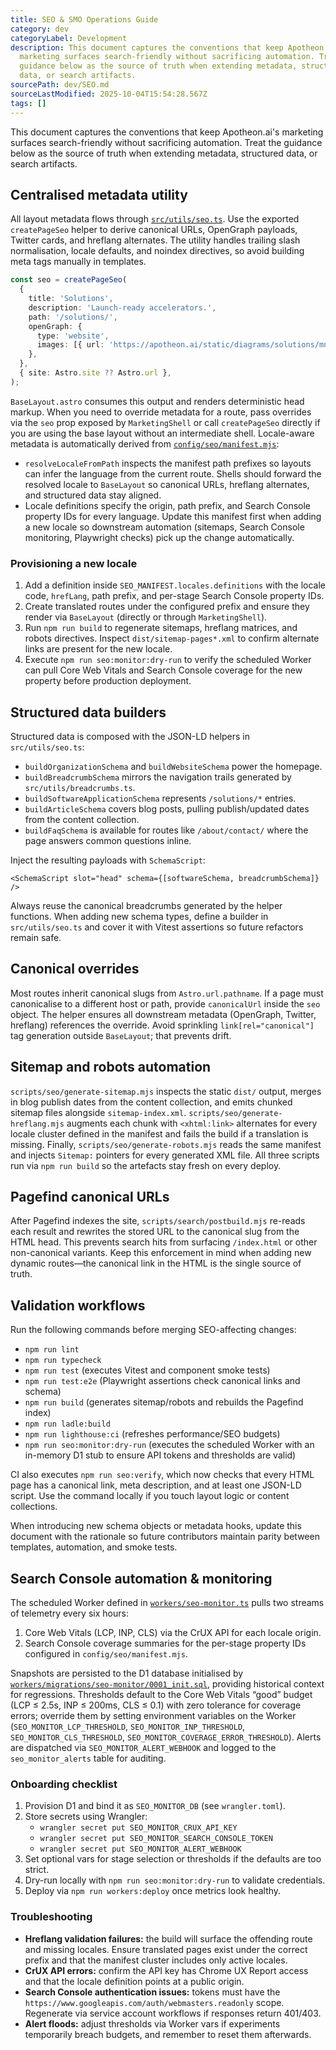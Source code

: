 ```yaml
---
title: SEO & SMO Operations Guide
category: dev
categoryLabel: Development
description: This document captures the conventions that keep Apotheon.ai's
  marketing surfaces search-friendly without sacrificing automation. Treat the
  guidance below as the source of truth when extending metadata, structured
  data, or search artifacts.
sourcePath: dev/SEO.md
sourceLastModified: 2025-10-04T15:54:28.567Z
tags: []
---
```


This document captures the conventions that keep Apotheon.ai's marketing surfaces
search-friendly without sacrificing automation. Treat the guidance below as the
source of truth when extending metadata, structured data, or search artifacts.

## Centralised metadata utility

All layout metadata flows through [`src/utils/seo.ts`](https://github.com/apotheon-ai/apotheon.ai/blob/main/src/utils/seo.ts).
Use the exported `createPageSeo` helper to derive canonical URLs, OpenGraph
payloads, Twitter cards, and hreflang alternates. The utility handles trailing
slash normalisation, locale defaults, and noindex directives, so avoid building
meta tags manually in templates.

```ts
const seo = createPageSeo(
  {
    title: 'Solutions',
    description: 'Launch-ready accelerators.',
    path: '/solutions/',
    openGraph: {
      type: 'website',
      images: [{ url: 'https://apotheon.ai/static/diagrams/solutions/mnemosyne.svg' }],
    },
  },
  { site: Astro.site ?? Astro.url },
);
```

`BaseLayout.astro` consumes this output and renders deterministic head markup.
When you need to override metadata for a route, pass overrides via the `seo`
prop exposed by `MarketingShell` or call `createPageSeo` directly if you are
using the base layout without an intermediate shell. Locale-aware metadata is
automatically derived from [`config/seo/manifest.mjs`](https://github.com/apotheon-ai/apotheon.ai/blob/main/config/seo/manifest.mjs):

- `resolveLocaleFromPath` inspects the manifest path prefixes so layouts can
  infer the language from the current route. Shells should forward the resolved
  locale to `BaseLayout` so canonical URLs, hreflang alternates, and structured
  data stay aligned.
- Locale definitions specify the origin, path prefix, and Search Console
  property IDs for every language. Update this manifest first when adding a new
  locale so downstream automation (sitemaps, Search Console monitoring,
  Playwright checks) pick up the change automatically.

### Provisioning a new locale

1. Add a definition inside `SEO_MANIFEST.locales.definitions` with the locale
   code, `hrefLang`, path prefix, and per-stage Search Console property IDs.
2. Create translated routes under the configured prefix and ensure they render
   via `BaseLayout` (directly or through `MarketingShell`).
3. Run `npm run build` to regenerate sitemaps, hreflang matrices, and robots
   directives. Inspect `dist/sitemap-pages*.xml` to confirm alternate links are
   present for the new locale.
4. Execute `npm run seo:monitor:dry-run` to verify the scheduled Worker can pull
   Core Web Vitals and Search Console coverage for the new property before
   production deployment.

## Structured data builders

Structured data is composed with the JSON-LD helpers in `src/utils/seo.ts`:

- `buildOrganizationSchema` and `buildWebsiteSchema` power the homepage.
- `buildBreadcrumbSchema` mirrors the navigation trails generated by
  `src/utils/breadcrumbs.ts`.
- `buildSoftwareApplicationSchema` represents `/solutions/*` entries.
- `buildArticleSchema` covers blog posts, pulling publish/updated dates from the
  content collection.
- `buildFaqSchema` is available for routes like `/about/contact/` where the page
  answers common questions inline.

Inject the resulting payloads with `SchemaScript`:

```astro
<SchemaScript slot="head" schema={[softwareSchema, breadcrumbSchema]} />
```

Always reuse the canonical breadcrumbs generated by the helper functions. When
adding new schema types, define a builder in `src/utils/seo.ts` and cover it with
Vitest assertions so future refactors remain safe.

## Canonical overrides

Most routes inherit canonical slugs from `Astro.url.pathname`. If a page must
canonicalise to a different host or path, provide `canonicalUrl` inside the
`seo` object. The helper ensures all downstream metadata (OpenGraph, Twitter,
hreflang) references the override. Avoid sprinkling `link[rel="canonical"]`
tag generation outside `BaseLayout`; that prevents drift.

## Sitemap and robots automation

`scripts/seo/generate-sitemap.mjs` inspects the static `dist/` output, merges in
blog publish dates from the content collection, and emits chunked sitemap files
alongside `sitemap-index.xml`. `scripts/seo/generate-hreflang.mjs` augments each
chunk with `<xhtml:link>` alternates for every locale cluster defined in the
manifest and fails the build if a translation is missing. Finally,
`scripts/seo/generate-robots.mjs` reads the same manifest and injects
`Sitemap:` pointers for every generated XML file. All three scripts run via
`npm run build` so the artefacts stay fresh on every deploy.

## Pagefind canonical URLs

After Pagefind indexes the site, `scripts/search/postbuild.mjs` re-reads each
result and rewrites the stored URL to the canonical slug from the HTML head.
This prevents search hits from surfacing `/index.html` or other non-canonical
variants. Keep this enforcement in mind when adding new dynamic routes—the
canonical link in the HTML is the single source of truth.

## Validation workflows

Run the following commands before merging SEO-affecting changes:

- `npm run lint`
- `npm run typecheck`
- `npm run test` (executes Vitest and component smoke tests)
- `npm run test:e2e` (Playwright assertions check canonical links and schema)
- `npm run build` (generates sitemap/robots and rebuilds the Pagefind index)
- `npm run ladle:build`
- `npm run lighthouse:ci` (refreshes performance/SEO budgets)
- `npm run seo:monitor:dry-run` (executes the scheduled Worker with an in-memory
  D1 stub to ensure API tokens and thresholds are valid)

CI also executes `npm run seo:verify`, which now checks that every HTML page has
a canonical link, meta description, and at least one JSON-LD script. Use the
command locally if you touch layout logic or content collections.

When introducing new schema objects or metadata hooks, update this document with
the rationale so future contributors maintain parity between templates,
automation, and smoke tests.

## Search Console automation & monitoring

The scheduled Worker defined in [`workers/seo-monitor.ts`](https://github.com/apotheon-ai/apotheon.ai/blob/main/workers/seo-monitor.ts)
pulls two streams of telemetry every six hours:

1. Core Web Vitals (LCP, INP, CLS) via the CrUX API for each locale origin.
2. Search Console coverage summaries for the per-stage property IDs configured
   in `config/seo/manifest.mjs`.

Snapshots are persisted to the D1 database initialised by
[`workers/migrations/seo-monitor/0001_init.sql`](https://github.com/apotheon-ai/apotheon.ai/blob/main/workers/migrations/seo-monitor/0001_init.sql),
providing historical context for regressions. Thresholds default to the Core Web
Vitals “good” budget (LCP ≤ 2.5s, INP ≤ 200ms, CLS ≤ 0.1) with zero tolerance for
coverage errors; override them by setting environment variables on the Worker
(`SEO_MONITOR_LCP_THRESHOLD`, `SEO_MONITOR_INP_THRESHOLD`,
`SEO_MONITOR_CLS_THRESHOLD`, `SEO_MONITOR_COVERAGE_ERROR_THRESHOLD`). Alerts are
dispatched via `SEO_MONITOR_ALERT_WEBHOOK` and logged to the `seo_monitor_alerts`
table for auditing.

### Onboarding checklist

1. Provision D1 and bind it as `SEO_MONITOR_DB` (see `wrangler.toml`).
2. Store secrets using Wrangler:
   - `wrangler secret put SEO_MONITOR_CRUX_API_KEY`
   - `wrangler secret put SEO_MONITOR_SEARCH_CONSOLE_TOKEN`
   - `wrangler secret put SEO_MONITOR_ALERT_WEBHOOK`
3. Set optional vars for stage selection or thresholds if the defaults are too
   strict.
4. Dry-run locally with `npm run seo:monitor:dry-run` to validate credentials.
5. Deploy via `npm run workers:deploy` once metrics look healthy.

### Troubleshooting

- **Hreflang validation failures:** the build will surface the offending route
  and missing locales. Ensure translated pages exist under the correct prefix
  and that the manifest cluster includes only active locales.
- **CrUX API errors:** confirm the API key has Chrome UX Report access and that
  the locale definition points at a public origin.
- **Search Console authentication issues:** tokens must have the
  `https://www.googleapis.com/auth/webmasters.readonly` scope. Regenerate via
  service account workflows if responses return 401/403.
- **Alert floods:** adjust thresholds via Worker vars if experiments temporarily
  breach budgets, and remember to reset them afterwards.
